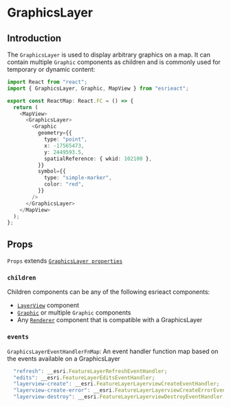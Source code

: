 # GraphicsLayer

## Introduction

The `GraphicsLayer` is used to display arbitrary graphics on a map. It can contain multiple `Graphic` components as children and is commonly used for temporary or dynamic content:

```ts
import React from "react";
import { GraphicsLayer, Graphic, MapView } from "esrieact";

export const ReactMap: React.FC = () => {
  return (
    <MapView>
      <GraphicsLayer>
        <Graphic
          geometry={{
            type: "point",
            x: -17565473,
            y: 2449593.5,
            spatialReference: { wkid: 102100 },
          }}
          symbol={{
            type: "simple-marker",
            color: "red",
          }}
        />
      </GraphicsLayer>
    </MapView>
  );
};
```

## Props

`Props` extends [`GraphicsLayer properties`](https://developers.arcgis.com/javascript/latest/api-reference/esri-layers-GraphicsLayer.html#properties-summary)

### `children`

Children components can be any of the following esrieact components:

- [`LayerView`](/layer-views) component
- [`Graphic`](/TODO!) or multiple `Graphic` components
- Any [`Renderer`](/category/renderers) component that is compatible with a GraphicsLayer

### `events`

`GraphicsLayerEventHandlerFnMap`: An event handler function map based on the events available on a GraphicsLayer

```ts
  "refresh": __esri.FeatureLayerRefreshEventHandler;
  "edits": __esri.FeatureLayerEditsEventHandler;
  "layerview-create": __esri.FeatureLayerLayerviewCreateEventHandler;
  "layerview-create-error": __esri.FeatureLayerLayerviewCreateErrorEventHandler;
  "layerview-destroy": __esri.FeatureLayerLayerviewDestroyEventHandler;
```
